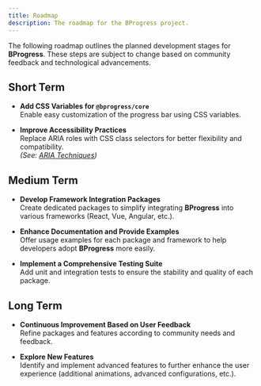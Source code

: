 ```yaml
---
title: Roadmap
description: The roadmap for the BProgress project.
---
```


The following roadmap outlines the planned development stages for **BProgress**. These steps are subject to change based on community feedback and technological advancements.

## Short Term

- **Add CSS Variables for `@bprogress/core`**  
  Enable easy customization of the progress bar using CSS variables.

- **Improve Accessibility Practices**  
  Replace ARIA roles with CSS class selectors for better flexibility and compatibility.  
  *(See: [ARIA Techniques](https://developer.mozilla.org/en-US/docs/Web/Accessibility/ARIA/ARIA_Techniques))*

## Medium Term

- **Develop Framework Integration Packages**  
  Create dedicated packages to simplify integrating **BProgress** into various frameworks (React, Vue, Angular, etc.).

- **Enhance Documentation and Provide Examples**  
  Offer usage examples for each package and framework to help developers adopt **BProgress** more easily.

- **Implement a Comprehensive Testing Suite**  
  Add unit and integration tests to ensure the stability and quality of each package.

## Long Term

- **Continuous Improvement Based on User Feedback**  
  Refine packages and features according to community needs and feedback.

- **Explore New Features**  
  Identify and implement advanced features to further enhance the user experience (additional animations, advanced configurations, etc.).
